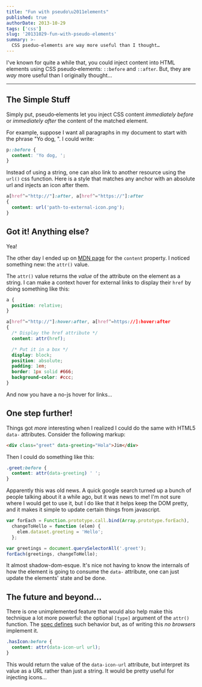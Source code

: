 ```yaml
---
title: "Fun with pseudo\u2011elements"
published: true
authorDate: 2013-10-29
tags: ['css']
slug: '20131029-fun-with-pseudo-elements'
summary: >-
  CSS pseduo-elements are way more useful than I thought…
---
```


I've known for quite a while that, you could inject content into HTML elements using CSS pseudo&#x2011;elements: `::before` and `::after`. But, they are _way_ more useful than I originally thought&hellip;

---

## The Simple Stuff

Simply put, pseudo&#x2011;elements let you inject CSS content _immediately before_ or _immediately after_ the content of the matched element.

For example, suppose I want all paragraphs in my document to start with the phrase "Yo dog, ". I could write:

```css
p::before {
  content: 'Yo dog, ';
}
```

Instead of using a string, one can also link to another resource using the `url()` css function. Here is a style that matches any anchor with an absolute url and injects an icon after them.

```css
a[href^="http://"]:after, a[href^="https://"]:after
{
  content: url('path-to-external-icon.png');
}
```

## Got it! Anything else?

Yea!

The other day I ended up on [MDN page](https://developer.mozilla.org/en-US/docs/Web/CSS/content) for the `content` property. I noticed something new: the `attr()` value.

The `attr()` value returns the _value_ of the attribute on the element as a string. I can make a context hover for external links to display their `href` by doing something like this:

```css
a {
  position: relative;
}

a[href^="http://"]:hover:after, a[href^=https://]:hover:after
{
  /* Display the href attribute */
  content: attr(href);

  /* Put it in a box */
  display: block;
  position: absolute;
  padding: 1em;
  border: 1px solid #666;
  background-color: #ccc;
}
```

And now you have a no-js hover for links&hellip;

## One step further!

Things got _more_ interesting when I realized I could do the same with HTML5 `data-` attributes. Consider the following markup:

```html
<div class="greet" data-greeting="Hola">Jim</div>
```

Then I could do something like this:

```css
.greet:before {
  content: attr(data-greeting) ' ';
}
```

Apparently this was old news. A quick google search turned up a bunch of people talking about it a while ago, but it was news to me! I'm not sure where I would get to use it, but I do like that it helps keep the DOM pretty, and it makes it simple to update certain things from javascript.

```js
var forEach = Function.prototype.call.bind(Array.prototype.forEach),
  changeToHello = function (elem) {
    elem.dataset.greeting = 'Hello';
  };

var greetings = document.querySelectorAll('.greet');
forEach(greetings, changeToHello);
```

It almost shadow-dom-esque. It's nice not having to know the internals of how the element is going to consume the `data-` attribute, one can just update the elements' state and be done.

## The future and beyond&hellip;

There is one unimplemented feature that would also help make this technique a lot more powerful: the optional `[type]` argument of the `attr()` function. The [spec defines](https://developer.mozilla.org/en-US/docs/Web/CSS/attr) such behavior but, as of writing this _no browsers_ implement it.

```css
.hasIcon:before {
  content: attr(data-icon-url url);
}
```

This would return the value of the `data-icon-url` attribute, but interpret its value as a URL rather than just a string. It would be pretty useful for injecting icons&hellip;
